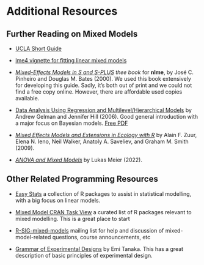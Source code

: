 # Additional Resources

## Further Reading on Mixed Models

* [UCLA Short Guide](https://stats.oarc.ucla.edu/other/mult-pkg/introduction-to-linear-mixed-models/){.external target="_blank"}

* [lme4 vignette for fitting linear mixed models](https://cran.r-project.org/web/packages/lme4/vignettes/lmer.pdf){.external target="_blank"} 

* [*Mixed-Effects Models in S and S-PLUS*](https://link.springer.com/book/10.1007/b98882){.external target="_blank"} *thee book* for **nlme**, by José C. Pinheiro and Douglas M. Bates (2000). We used this book extensively for developing this guide. Sadly, it's both out of print and we could not find a free copy online. However, there are affordable used copies available. 

* [Data Analysis Using Regression and Multilevel/Hierarchical Models](https://www.cambridge.org/highereducation/books/data-analysis-using-regression-and-multilevel-hierarchical-models/32A29531C7FD730C3A68951A17C9D983#overview){.external target="_blank"} by Andrew Gelman and Jennifer Hill (2006). Good general introduction with a major focus on Bayesian models. [Free PDF](https://github.com/tmastny/Data-Analysis-Using-Regression-and-Multilevel-Hierarchical-Models)

* [*Mixed Effects Models and Extensions in Ecology with R*](https://link.springer.com/book/10.1007/978-0-387-87458-6){.external target="_blank"} by Alain F. Zuur, Elena N. Ieno, Neil Walker, Anatoly A. Saveliev, and Graham M. Smith (2009). 

* [*ANOVA and Mixed Models*](https://www.taylorfrancis.com/books/mono/10.1201/9781003146216/anova-mixed-models-lukas-meier){.external target="_blank"} by Lukas Meier (2022). 

## Other Related Programming Resources

* [Easy Stats](https://easystats.github.io/easystats/){.external target="_blank"} a collection of R packages to assist in statistical modelling, with a big focus on linear models. 

* [Mixed Model CRAN Task View](https://mirror.oit.ncsu.edu/cran/web/views/MixedModels.html){.external target="_blank"} a curated list of R packages relevant to mixed modelling. This is a great place to start

* [R-SIG-mixed-models](https://stat.ethz.ch/mailman/listinfo/r-sig-mixed-models){.external target="_blank"} mailing list for help and discussion of mixed-model-related questions, course announcements, etc

* [Grammar of Experimental Designs](https://emitanaka.org/edibble-book/){.external target="_blank"} by Emi Tanaka. This has a great description of basic principles of experimental design.
